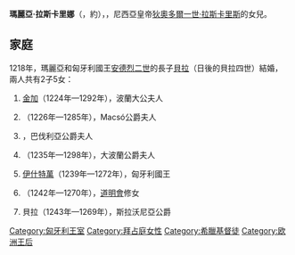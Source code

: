 {{Multiple issues|
{{Expand language|1=en|time=2020-11-04T08:18:53+00:00}}
{{Unreferenced|time=2020-11-04T08:18:53+00:00}}
}}
{{Infobox royalty|consort=yes
| name        = 瑪麗亞·拉斯卡里娜
| image       = V. István koronázása.jpg
| succession  = 匈牙利王后
| reign       = 1235年9月21日 — 1270年5月3日
| birth_date  = 約1206年
| death_date  = 1270年6月
| house       = [[拉斯卡里斯|拉斯卡里斯]]
| father      = [[狄奥多尔一世_(拜占庭帝国)|狄奧多爾一世·拉斯卡里斯]]
| mother      = [[安娜·科穆寧·安潔莉娜|安娜·科穆寧·安潔莉娜]]
}}
'''瑪麗亞·拉斯卡里娜'''（{{lang-el|Μαρία Λασκαρίνα}}，約{{bd|1206年||1270年|6月16日或7月14日}}），{{le|匈牙利王后|List of Hungarian consorts}}，尼西亞皇帝[[狄奥多尔一世_(拜占庭帝国)|狄奧多爾一世·拉斯卡里斯]]的女兒。

== 家庭 ==
1218年，瑪麗亞和匈牙利國王[[安德烈二世|安德烈二世]]的長子[[貝拉四世|貝拉]]（日後的貝拉四世）結婚，兩人共有2子5女：
# [[波蘭的金加|金加]]（1224年—1292年），波蘭大公夫人
# {{le|匈牙利的安娜 (1226-1285)|Anna of Hungary, Duchess of Macsó|安娜}}（1226年—1285年），Macsó公爵夫人
# {{le|匈牙利的伊莉莎白 (1236-1271)|Elizabeth of Hungary, Duchess of Bavaria|伊莉莎白}}，巴伐利亞公爵夫人
# {{le|波蘭的約蘭達|Yolanda of Poland|約蘭達}}（1235年—1298年），大波蘭公爵夫人
# [[伊什特萬五世|伊什特萬]]（1239年—1272年），匈牙利國王
# {{le|匈牙利的瑪格麗塔|Margaret of Hungary (saint)|瑪格麗塔}}（1242年—1270年），[[道明會|道明會]]修女
# 貝拉（1243年—1269年），斯拉沃尼亞公爵

[[Category:匈牙利王室|Category:匈牙利王室]]
[[Category:拜占庭女性|Category:拜占庭女性]]
[[Category:希臘基督徒|Category:希臘基督徒]]
[[Category:欧洲王后|Category:欧洲王后]]